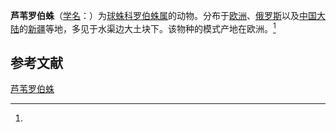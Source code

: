 {{Speciesbox
| name = 芦苇罗伯蛛
| status = 
| status_system = 
| image = 
| genus = Robertus
| species = arundineti
| authority = (O. P. -Cambridge, 1871)<ref name='id13073'>{{cite web| url =http://www.bioinfo.cn/db05/BjdwSpecies.php?action=view&id=13073| title =芦苇罗伯蛛| work =《中国动物物种编目数据库》| publisher =中国科学院微生物研究所| author =中国科学院动物研究所| accessdate =2009-04-28| deadurl =yes| archiveurl =https://web.archive.org/web/20160305045926/http://www.bioinfo.cn/db05/BjdwSpecies.php?action=view&id=13073| archivedate =2016-03-05}}</ref>
}}

'''芦苇罗伯蛛'''（[[学名|学名]]：{{lang|la|''Robertus arundineti''}}）为[[球蛛科|球蛛科]][[罗伯蛛属|罗伯蛛属]]的动物。分布于[[欧洲|欧洲]]、[[俄罗斯|俄罗斯]]以及[[中国大陆|中国大陆]]的[[新疆|新疆]]等地，多见于水渠边大土块下。该物种的模式产地在欧洲。<ref name='id13073'/>

== 参考文献 ==
{{reflist}}

{{Wikispecies|Robertus arundineti}}
{{Taxonbar|from=Q1059086}}

[[Category:罗伯蛛属|芦苇罗伯蛛]]


{{蜘蛛小作品}}